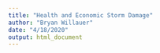 ```yaml
---
title: "Health and Economic Storm Damage"
author: "Bryan Willauer"
date: "4/18/2020"
output: html_document
---
```


